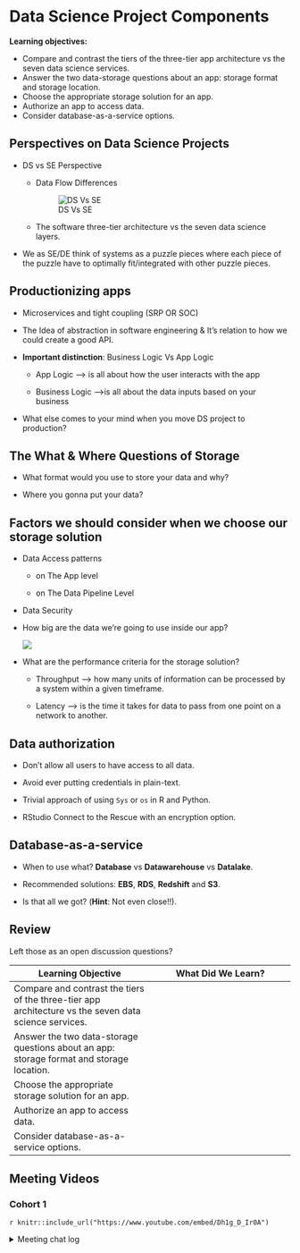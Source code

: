 # Data Science Project Components

**Learning objectives:**

-   Compare and contrast the tiers of the three-tier app architecture vs the seven data science services.
-   Answer the two data-storage questions about an app: storage format and storage location.
-   Choose the appropriate storage solution for an app.
-   Authorize an app to access data.
-   Consider database-as-a-service options.

## Perspectives on Data Science Projects {-}

-   DS vs SE Perspective

    -   Data Flow Differences

        ![DS Vs SE](images/ds_vs_se.PNG)

    -   The software three-tier architecture vs the seven data science layers.

-   We as SE/DE think of systems as a puzzle pieces where each piece of the puzzle have to optimally fit/integrated with other puzzle pieces.

## Productionizing apps {-}

-   Microservices and tight coupling (SRP OR SOC)

-   The Idea of abstraction in software engineering & It's relation to how we could create a good API.

-   **Important distinction**: Business Logic Vs App Logic

    -   App Logic --\> is all about how the user interacts with the app

    -   Business Logic --\>is all about the data inputs based on your business

-   What else comes to your mind when you move DS project to production?

## The What & Where Questions of Storage {-}

-   What format would you use to store your data and why?

-   Where you gonna put your data?

## Factors we should consider when we choose our storage solution {-}

-   Data Access patterns

    -   on The App level

    -   on The Data Pipeline Level

-   Data Security

-   How big are the data we're going to use inside our app?

    ![](images/storage_space.PNG)

-   What are the performance criteria for the storage solution?

    -   Throughput --\> how many units of information can be processed by a system within a given timeframe.

    -   Latency --\> is the time it takes for data to pass from one point on a network to another.

## Data authorization {-}

-   Don't allow all users to have access to all data.

-   Avoid ever putting credentials in plain-text.

-   Trivial approach of using `Sys` or `os` in R and Python.

-   RStudio Connect to the Rescue with an encryption option.

## Database-as-a-service {-}

-   When to use what? **Database** vs **Datawarehouse** vs **Datalake**.

-   Recommended solutions: **EBS**, **RDS**, **Redshift** and **S3**.

-   Is that all we got? (**Hint**: Not even close!!).

## Review {-}

Left those as an open discussion questions?

| Learning Objective                                                                                    | What Did We Learn? |
|------------------------------------|------------------------------------|
| Compare and contrast the tiers of the three-tier app architecture vs the seven data science services. |                    |
| Answer the two data-storage questions about an app: storage format and storage location.              |                    |
| Choose the appropriate storage solution for an app.                                                   |                    |
| Authorize an app to access data.                                                                      |                    |
| Consider database-as-a-service options.                                                               |                    |

## Meeting Videos {-}

### Cohort 1 {-}

`r knitr::include_url("https://www.youtube.com/embed/Dh1g_D_Ir0A")`

<details>

<summary>Meeting chat log</summary>
```
00:02:43	Gus Lipkin:	East Coast US, 1pm local
00:44:48	Gus Lipkin:	https://xkcd.com/927/
00:57:17	Jack Penzer:	Graph databases <3
```
</details>
